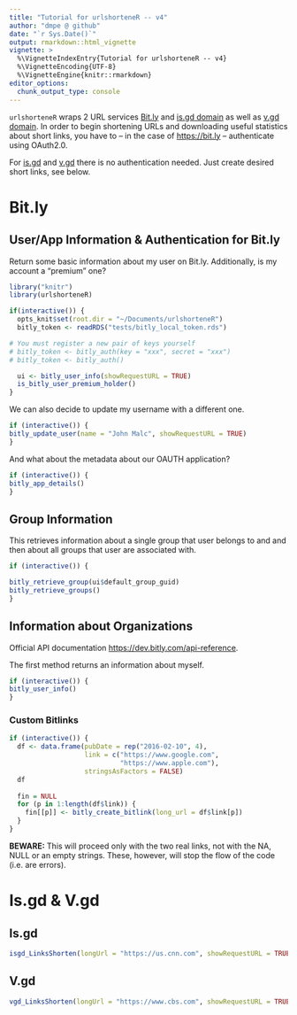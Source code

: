 ```yaml
---
title: "Tutorial for urlshorteneR -- v4"
author: "dmpe @ github"
date: "`r Sys.Date()`"
output: rmarkdown::html_vignette
vignette: >
  %\VignetteIndexEntry{Tutorial for urlshorteneR -- v4}
  %\VignetteEncoding{UTF-8}
  %\VignetteEngine{knitr::rmarkdown}
editor_options: 
  chunk_output_type: console
---
```


`urlshorteneR` wraps 2 URL services [Bit.ly](https://bitly.com) and [is.gd domain](https://is.gd) as well as [v.gd domain](https://v.gd/). 
In order to begin shortening URLs and downloading useful statistics about short links, you have to -- in the case of <https://bit.ly> -- authenticate using OAuth2.0. 

For [is.gd](https://is.gd/) and [v.gd](https://v.gd/) there is no authentication needed. Just create desired short links, see below.

# Bit.ly

## User/App Information & Authentication for Bit.ly

Return some basic information about my user on Bit.ly. Additionally, is my account a "premium" one?

```r
library("knitr")
library(urlshorteneR)

if(interactive()) {
  opts_knit$set(root.dir = "~/Documents/urlshorteneR")
  bitly_token <- readRDS("tests/bitly_local_token.rds")

# You must register a new pair of keys yourself
# bitly_token <- bitly_auth(key = "xxx", secret = "xxx")
# bitly_token <- bitly_auth()

  ui <- bitly_user_info(showRequestURL = TRUE)
  is_bitly_user_premium_holder()
}
```

We can also decide to update my username with a different one.

```r
if (interactive()) {
bitly_update_user(name = "John Malc", showRequestURL = TRUE)
}
```

And what about the metadata about our OAUTH application?

```r
if (interactive()) {
bitly_app_details()
}
```

## Group Information

This retrieves information about a single group that user belongs to and and then about all groups that user are associated with. 

```r
if (interactive()) {

bitly_retrieve_group(ui$default_group_guid)
bitly_retrieve_groups()
}
```


## Information about Organizations

Official API documentation <https://dev.bitly.com/api-reference>. 

The first method returns an information about myself.

```r
if (interactive()) {
bitly_user_info()
}
```


### Custom Bitlinks

```r
if (interactive()) {
  df <- data.frame(pubDate = rep("2016-02-10", 4),
                   link = c("https://www.google.com",
                            "https://www.apple.com"),
                   stringsAsFactors = FALSE)
  df
  
  fin = NULL
  for (p in 1:length(df$link)) {
    fin[[p]] <- bitly_create_bitlink(long_url = df$link[p])
  }
}
```

**BEWARE:** This will proceed only with the two real links, not with the NA, NULL or an empty strings. 
These, however, will stop the flow of the code (i.e. are errors). 


# Is.gd & V.gd 

## Is.gd

```r
isgd_LinksShorten(longUrl = "https://us.cnn.com", showRequestURL = TRUE)
```


## V.gd

```r
vgd_LinksShorten(longUrl = "https://www.cbs.com", showRequestURL = TRUE)
```

